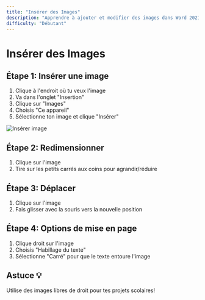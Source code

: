 ```yaml
---
title: "Insérer des Images"
description: "Apprendre à ajouter et modifier des images dans Word 2021"
difficulty: "Débutant"
---
```


# Insérer des Images

## Étape 1: Insérer une image
1. Clique à l'endroit où tu veux l'image
2. Va dans l'onglet "Insertion"
3. Clique sur "Images"
4. Choisis "Ce appareil"
5. Sélectionne ton image et clique "Insérer"

![Insérer image](/images/inserer-image.svg)

## Étape 2: Redimensionner
1. Clique sur l'image
2. Tire sur les petits carrés aux coins pour agrandir/réduire

## Étape 3: Déplacer
1. Clique sur l'image
2. Fais glisser avec la souris vers la nouvelle position

## Étape 4: Options de mise en page
1. Clique droit sur l'image
2. Choisis "Habillage du texte"
3. Sélectionne "Carré" pour que le texte entoure l'image

## Astuce 💡
Utilise des images libres de droit pour tes projets scolaires!